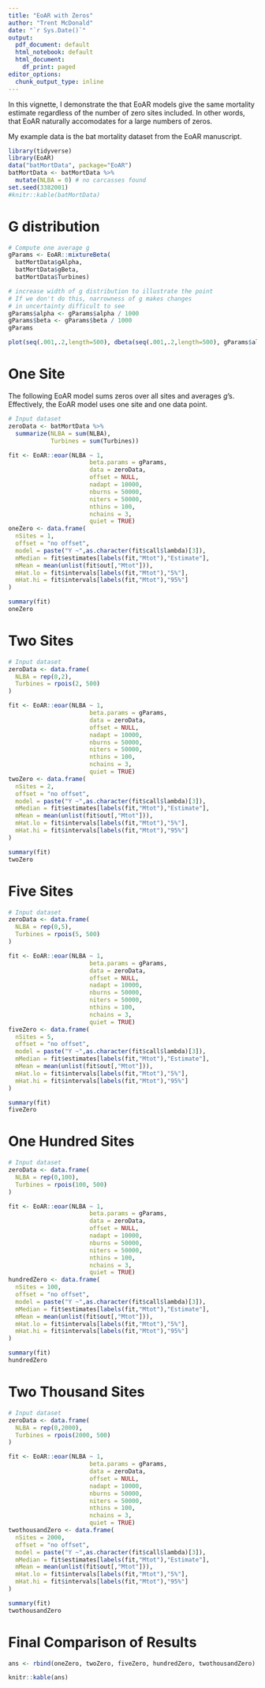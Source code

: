 ```yaml
---
title: "EoAR with Zeros"
author: "Trent McDonald"
date: "`r Sys.Date()`"
output:
  pdf_document: default
  html_notebook: default
  html_document:
    df_print: paged
editor_options:
  chunk_output_type: inline
---
```


In this vignette, I demonstrate the that EoAR models 
give the same mortality estimate regardless of the 
number of zero sites included. In other words, that EoAR 
naturally accomodates for a large numbers of zeros. 

My example 
data is the bat mortality dataset from the EoAR manuscript.

```r
library(tidyverse)
library(EoAR)
data("batMortData", package="EoAR")
batMortData <- batMortData %>%
  mutate(NLBA = 0) # no carcasses found
set.seed(3382001)
#knitr::kable(batMortData)
```

# G distribution

```r

# Compute one average g 
gParams <- EoAR::mixtureBeta(
  batMortData$gAlpha, 
  batMortData$gBeta, 
  batMortData$Turbines)

# increase width of g distribution to illustrate the point
# If we don't do this, narrowness of g makes changes 
# in uncertainty difficult to see
gParams$alpha <- gParams$alpha / 1000
gParams$beta <- gParams$beta / 1000
gParams

plot(seq(.001,.2,length=500), dbeta(seq(.001,.2,length=500), gParams$alpha, gParams$beta), type = "l", ylab="Density of g", xlab="g")
```


# One Site

The following EoAR model sums zeros over all sites and averages
$g$'s. Effectively, the EoAR model uses one site and one data point. 



```r
# Input dataset
zeroData <- batMortData %>% 
  summarize(NLBA = sum(NLBA),
            Turbines = sum(Turbines))

fit <- EoAR::eoar(NLBA ~ 1,
                       beta.params = gParams, 
                       data = zeroData, 
                       offset = NULL, 
                       nadapt = 10000, 
                       nburns = 50000,
                       niters = 50000, 
                       nthins = 100,
                       nchains = 3,
                       quiet = TRUE)
oneZero <- data.frame(
  nSites = 1,
  offset = "no offset",
  model = paste("Y ~",as.character(fit$call$lambda)[3]), 
  mMedian = fit$estimates[labels(fit,"Mtot"),"Estimate"],
  mMean = mean(unlist(fit$out[,"Mtot"])),
  mHat.lo = fit$intervals[labels(fit,"Mtot"),"5%"],
  mHat.hi = fit$intervals[labels(fit,"Mtot"),"95%"]
)

summary(fit)
oneZero
```
# Two Sites

```r
# Input dataset
zeroData <- data.frame(
  NLBA = rep(0,2),
  Turbines = rpois(2, 500)
)

fit <- EoAR::eoar(NLBA ~ 1,
                       beta.params = gParams, 
                       data = zeroData, 
                       offset = NULL, 
                       nadapt = 10000, 
                       nburns = 50000,
                       niters = 50000, 
                       nthins = 100,
                       nchains = 3,
                       quiet = TRUE)
twoZero <- data.frame(
  nSites = 2,
  offset = "no offset",
  model = paste("Y ~",as.character(fit$call$lambda)[3]), 
  mMedian = fit$estimates[labels(fit,"Mtot"),"Estimate"],
  mMean = mean(unlist(fit$out[,"Mtot"])),
  mHat.lo = fit$intervals[labels(fit,"Mtot"),"5%"],
  mHat.hi = fit$intervals[labels(fit,"Mtot"),"95%"]
)

summary(fit)
twoZero
```

# Five Sites
```r
# Input dataset
zeroData <- data.frame(
  NLBA = rep(0,5),
  Turbines = rpois(5, 500)
)

fit <- EoAR::eoar(NLBA ~ 1,
                       beta.params = gParams, 
                       data = zeroData, 
                       offset = NULL, 
                       nadapt = 10000, 
                       nburns = 50000,
                       niters = 50000, 
                       nthins = 100,
                       nchains = 3,
                       quiet = TRUE)
fiveZero <- data.frame(
  nSites = 5,
  offset = "no offset",
  model = paste("Y ~",as.character(fit$call$lambda)[3]), 
  mMedian = fit$estimates[labels(fit,"Mtot"),"Estimate"],
  mMean = mean(unlist(fit$out[,"Mtot"])),
  mHat.lo = fit$intervals[labels(fit,"Mtot"),"5%"],
  mHat.hi = fit$intervals[labels(fit,"Mtot"),"95%"]
)

summary(fit)
fiveZero
```

# One Hundred Sites

```r
# Input dataset
zeroData <- data.frame(
  NLBA = rep(0,100),
  Turbines = rpois(100, 500)
)

fit <- EoAR::eoar(NLBA ~ 1,
                       beta.params = gParams, 
                       data = zeroData, 
                       offset = NULL, 
                       nadapt = 10000, 
                       nburns = 50000,
                       niters = 50000, 
                       nthins = 100,
                       nchains = 3,
                       quiet = TRUE)
hundredZero <- data.frame(
  nSites = 100,
  offset = "no offset",
  model = paste("Y ~",as.character(fit$call$lambda)[3]), 
  mMedian = fit$estimates[labels(fit,"Mtot"),"Estimate"],
  mMean = mean(unlist(fit$out[,"Mtot"])),
  mHat.lo = fit$intervals[labels(fit,"Mtot"),"5%"],
  mHat.hi = fit$intervals[labels(fit,"Mtot"),"95%"]
)

summary(fit)
hundredZero
```

# Two Thousand Sites

```r
# Input dataset
zeroData <- data.frame(
  NLBA = rep(0,2000),
  Turbines = rpois(2000, 500)
)

fit <- EoAR::eoar(NLBA ~ 1,
                       beta.params = gParams, 
                       data = zeroData, 
                       offset = NULL, 
                       nadapt = 10000, 
                       nburns = 50000,
                       niters = 50000, 
                       nthins = 100,
                       nchains = 3,
                       quiet = TRUE)
twothousandZero <- data.frame(
  nSites = 2000,
  offset = "no offset",
  model = paste("Y ~",as.character(fit$call$lambda)[3]), 
  mMedian = fit$estimates[labels(fit,"Mtot"),"Estimate"],
  mMean = mean(unlist(fit$out[,"Mtot"])),
  mHat.lo = fit$intervals[labels(fit,"Mtot"),"5%"],
  mHat.hi = fit$intervals[labels(fit,"Mtot"),"95%"]
)

summary(fit)
twothousandZero
```

# Final Comparison of Results
```r
ans <- rbind(oneZero, twoZero, fiveZero, hundredZero, twothousandZero)

knitr::kable(ans)
```
